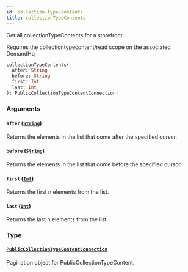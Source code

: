 ```yaml
---
id: collection-type-contents
title: collectionTypeContents
---
```



Get all collectionTypeContents for a storefront.
            
Requires the collectiontypecontent/read scope on the associated DemandHq


```graphql
collectionTypeContents(
  after: String
  before: String
  first: Int
  last: Int
): PublicCollectionTypeContentConnection!

```


### Arguments

#### `after` ([`String`](/developers/demandhq-apis/storefront-api/graphql/reference/scalars/string))

Returns the elements in the list that come after the specified cursor.


#### `before` ([`String`](/developers/demandhq-apis/storefront-api/graphql/reference/scalars/string))

Returns the elements in the list that come before the specified cursor.


#### `first` ([`Int`](/developers/demandhq-apis/storefront-api/graphql/reference/scalars/int))

Returns the first n elements from the list.


#### `last` ([`Int`](/developers/demandhq-apis/storefront-api/graphql/reference/scalars/int))

Returns the last n elements from the list.


### Type

#### [`PublicCollectionTypeContentConnection`](/developers/demandhq-apis/storefront-api/graphql/reference/objects/public-collection-type-content-connection) 

Pagination object for PublicCollectionTypeContent.




